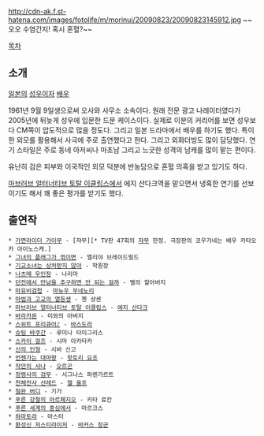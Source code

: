 http://cdn-ak.f.st-hatena.com/images/fotolife/m/morinui/20090823/20090823145912.jpg
~~오오 수염간지! 혹시 혼혈?~~

[[목차]]

== 소개 ==

[[일본]]의 [[성우]]이자 [[배우]]

1961년 9월 9일생으로써 오사와 사무소 소속이다. 원래 전문 광고 나레이터였다가 2005년에 뒤늦게 성우에 입문한 드문 케이스이다. 실제로 이분의 커리어를 보면 성우보다 CM쪽이 압도적으로 많을 정도다. 그리고 일본 드라마에서 배우를 하기도 했다. 특이한 외모를 활용해서 사극에 주로 출연했다고 한다. 그리고 외화더빙도 많이 담당했다. 연기 스타일은 주로 동네 아저씨나 마초남 그리고 느긋한 성격의 남캐를 많이 맡는 편이다.

유난히 검은 피부와 이국적인 외모 덕분에 반농담으로 혼혈 의혹을 받고 있기도 하다. 
   
[[마브러브 얼터너티브 토탈 이클립스]]에서 에지 산다크역을 맡으면서 냉혹한 연기를 선보이기도 해서 꽤 좋은 평가를 받기도 했다.

== 출연작 == 
 * [[가면라이더 가이무]] - [쟈무][* TV판 47회의 [[쟈무]] 한정. 극장판의 코우가네는 배우 카타오카 아이노스케.]
 * [[그녀의 플래그가 꺾이면]] - 엘리야 브레이드필드
 * [[기교소녀는 상처받지 않아]] - 학원장
 * [[나츠메 우인장]] - 나리마
 * [[던전에서 만남을 추구하면 안 되는 걸까]] - 벨의 할아버지
 * [[마유비검첩]] - [[마뉴우 무네노리]]
 * [[마법과 고교의 열등생]] - 첸 샹센
 * [[마브러브 얼터너티브 토탈 이클립스]] - [[에지 산다크]]
 * [[바라카몬]] - 미와의 아버지
 * [[스위트 프리큐어♪]] - [[바스도라]]
 * [[슈팅 바쿠간]] - 루미나 타이그리스
 * [[스카이 걸즈]] - 시마 아카타카
 * [[신의 인형]] - 시바 신고
 * [[언젠가는 대마왕]] - [[핫토리 요조]]
 * [[작안의 샤나]] - [[오르곤]]
 * [[정령사의 검무]] - 시그나스 파렌가르트
 * [[천체전사 선레드]] - [[헬 울프]]
 * [[철완 버디]] - 기가
 * [[푸른 강철의 아르페지오]] - 키타 료칸
 * [[푸른 세계의 중심에서]] - 마르크스
 * [[하마토라]] - 마스터
 * [[환성신 저스티라이저]] - [[바커스 장군]]

